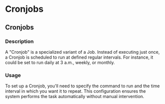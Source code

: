 # Cronjobs

## Cronjobs

### Description
A "Cronjob" is a specialized variant of a Job. Instead of executing just once, a Cronjob is scheduled to run at defined regular intervals. For instance, it could be set to run daily at 3 a.m., weekly, or monthly.

### Usage
To set up a Cronjob, you'll need to specify the command to run and the time interval in which you want it to repeat. This configuration ensures the system performs the task automatically without manual intervention.